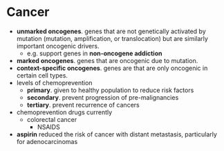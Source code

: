 # Cancer

- **unmarked oncogenes**. genes that are not genetically activated by mutation (mutation, amplification, or translocation) but are similarly important oncogenic drivers.
  - e.g. support genes in **non-oncogene addiction**
- **marked oncogenes**. genes that are oncogenic due to mutation.
- **context-specific oncogenes**. genes are that are only oncogenic in certain cell types.
- levels of chemoprevention
  - **primary**. given to healthy population to reduce risk factors
  - **secondary**. prevent progression of pre-malignancies
  - **tertiary**. prevent recurrence of cancers
- chemoprevention drugs currently
  - colorectal cancer
    - NSAIDS
- **aspirin** reduced the risk of cancer with distant metastasis, particularly for adenocarcinomas